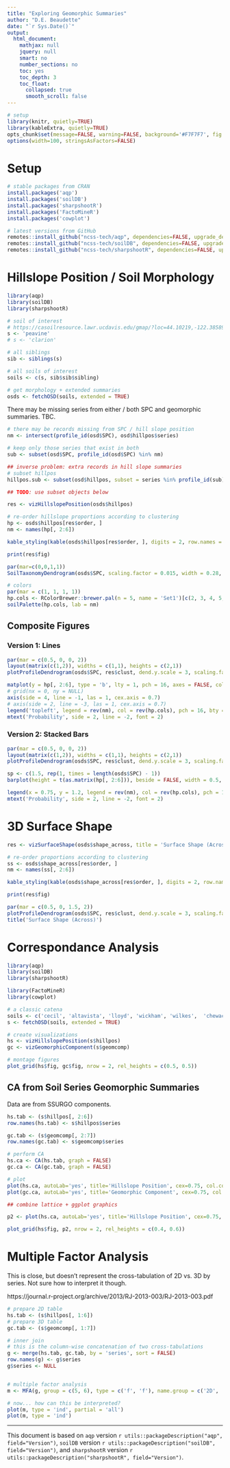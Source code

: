 ```yaml
---
title: "Exploring Geomorphic Summaries"
author: "D.E. Beaudette"
date: "`r Sys.Date()`"
output:
  html_document:
    mathjax: null
    jquery: null
    smart: no
    number_sections: no
    toc: yes
    toc_depth: 3
    toc_float:
      collapsed: true
      smooth_scroll: false
---
```



```r
# setup
library(knitr, quietly=TRUE)
library(kableExtra, quietly=TRUE)
opts_chunk$set(message=FALSE, warning=FALSE, background='#F7F7F7', fig.align='center', fig.retina = 1, dev='png', tidy=FALSE, verbose=FALSE)
options(width=100, stringsAsFactors=FALSE)
```

# Setup
```r
# stable packages from CRAN
install.packages('aqp')
install.packages('soilDB')
install.packages('sharpshootR')
install.packages('FactoMineR')
install.packages('cowplot')

# latest versions from GitHub
remotes::install_github("ncss-tech/aqp", dependencies=FALSE, upgrade_dependencies=FALSE)
remotes::install_github("ncss-tech/soilDB", dependencies=FALSE, upgrade_dependencies=FALSE)
remotes::install_github("ncss-tech/sharpshootR", dependencies=FALSE, upgrade_dependencies=FALSE)
```



# Hillslope Position / Soil Morphology
```r
library(aqp)
library(soilDB)
library(sharpshootR)

# soil of interest
# https://casoilresource.lawr.ucdavis.edu/gmap/?loc=44.10219,-122.38589,z14
s <- 'peavine'
# s <- 'clarion'

# all siblings
sib <- siblings(s)

# all soils of interest
soils <- c(s, sib$sib$sibling)

# get morphology + extended summaries
osds <- fetchOSD(soils, extended = TRUE)
```



There may be missing series from either / both SPC and geomorphic summaries. TBC.
```r
# there may be records missing from SPC / hill slope position
nm <- intersect(profile_id(osd$SPC), osd$hillpos$series)

# keep only those series that exist in both
sub <- subset(osd$SPC, profile_id(osd$SPC) %in% nm)

## inverse problem: extra records in hill slope summaries
# subset hillpos
hillpos.sub <- subset(osd$hillpos, subset = series %in% profile_id(sub))

## TODO: use subset objects below
```


```r
res <- vizHillslopePosition(osds$hillpos)

# re-order hillslope proportions according to clustering
hp <- osds$hillpos[res$order, ]
nm <- names(hp[, 2:6])
```

```r
kable_styling(kable(osds$hillpos[res$order, ], digits = 2, row.names = FALSE, format = 'html'), font_size = 10, full_width = FALSE)
```

```r
print(res$fig)
```

```r
par(mar=c(0,0,1,1))
SoilTaxonomyDendrogram(osds$SPC, scaling.factor = 0.015, width = 0.28, name.style = 'center-center')
```

```r
# colors
par(mar = c(1, 1, 1, 1))
hp.cols <- RColorBrewer::brewer.pal(n = 5, name = 'Set1')[c(2, 3, 4, 5, 1)]
soilPalette(hp.cols, lab = nm)
```

## Composite Figures

### Version 1: Lines
```r
par(mar = c(0.5, 0, 0, 2))
layout(matrix(c(1,2)), widths = c(1,1), heights = c(2,1))
plotProfileDendrogram(osds$SPC, res$clust, dend.y.scale = 3, scaling.factor = 0.012, y.offset = 0.2, width = 0.32, name.style = 'center-center', cex.names = 0.7, shrink = TRUE, cex.id = 0.55)

matplot(y = hp[, 2:6], type = 'b', lty = 1, pch = 16, axes = FALSE, col = hp.cols, xlab = '', ylab = '', xlim = c(0.5, length(osds$SPC) + 1))
# grid(nx = 0, ny = NULL)
axis(side = 4, line = -1, las = 1, cex.axis = 0.7)
# axis(side = 2, line = -3, las = 1, cex.axis = 0.7)
legend('topleft', legend = rev(nm), col = rev(hp.cols), pch = 16, bty = 'n', cex = 0.8, pt.cex = 2, horiz = TRUE, inset = c(0.01, 0.01))
mtext('Probability', side = 2, line = -2, font = 2)
```


### Version 2: Stacked Bars
```r
par(mar = c(0.5, 0, 0, 2))
layout(matrix(c(1,2)), widths = c(1,1), heights = c(2,1))
plotProfileDendrogram(osds$SPC, res$clust, dend.y.scale = 3, scaling.factor = 0.012, y.offset = 0.2, width = 0.32, name.style = 'center-center', cex.names = 0.7, shrink = TRUE, cex.id = 0.55)

sp <- c(1.5, rep(1, times = length(osds$SPC) - 1))
barplot(height = t(as.matrix(hp[, 2:6])), beside = FALSE, width = 0.5, space = sp, col = hp.cols,  axes = FALSE, xlab = '', ylab = '', xlim = c(0.5, length(osds$SPC) + 1), ylim = c(0, 1.2))

legend(x = 0.75, y = 1.2, legend = rev(nm), col = rev(hp.cols), pch = 15, bty = 'n', cex = 0.8, pt.cex = 1.25, horiz = TRUE)
mtext('Probability', side = 2, line = -2, font = 2)

```


# 3D Surface Shape
```r
res <- vizSurfaceShape(osds$shape_across, title = 'Surface Shape (Across)')

# re-order proportions according to clustering
ss <- osds$shape_across[res$order, ]
nm <- names(ss[, 2:6])
```

```r
kable_styling(kable(osds$shape_across[res$order, ], digits = 2, row.names = FALSE, format = 'html'), font_size = 10, full_width = FALSE)
```

```r
print(res$fig)
```

```r
par(mar = c(0.5, 0, 1.5, 2))
plotProfileDendrogram(osds$SPC, res$clust, dend.y.scale = 3, scaling.factor = 0.012, y.offset = 0.2, width = 0.32, name.style = 'center-center', cex.names = 0.7, shrink = TRUE, cex.id = 0.55)
title('Surface Shape (Across)')
```


# Correspondance Analysis
```r
library(aqp)
library(soilDB)
library(sharpshootR)

library(FactoMineR)
library(cowplot)

# a classic catena
soils <- c('cecil', 'altavista', 'lloyd', 'wickham', 'wilkes',  'chewacla', 'congaree')
s <- fetchOSD(soils, extended = TRUE)

# create visualizations
hs <- vizHillslopePosition(s$hillpos)
gc <- vizGeomorphicComponent(s$geomcomp)
```

```r
# montage figures
plot_grid(hs$fig, gc$fig, nrow = 2, rel_heights = c(0.5, 0.5))
```

## CA from Soil Series Geomorphic Summaries
Data are from SSURGO components.
```r
hs.tab <- (s$hillpos[, 2:6])
row.names(hs.tab) <- s$hillpos$series

gc.tab <- (s$geomcomp[, 2:7])
row.names(gc.tab) <- s$geomcomp$series

# perform CA
hs.ca <- CA(hs.tab, graph = FALSE)
gc.ca <- CA(gc.tab, graph = FALSE)
```

```r
# plot
plot(hs.ca, autoLab='yes', title='Hillslope Position', cex=0.75, col.col='firebrick', col.row='royalblue')
plot(gc.ca, autoLab='yes', title='Geomorphic Component', cex=0.75, col.col='firebrick', col.row='royalblue')
```

```r
## combine lattice + ggplot graphics

p2 <- plot(hs.ca, autoLab='yes', title='Hillslope Position', cex=0.75, col.col='firebrick', col.row='royalblue')

plot_grid(hs$fig, p2, nrow = 2, rel_heights = c(0.4, 0.6))

```



# Multiple Factor Analysis
This is close, but doesn't represent the cross-tabulation of 2D vs. 3D by series. Not sure how to interpret it though. 

https://journal.r-project.org/archive/2013/RJ-2013-003/RJ-2013-003.pdf
```r

# prepare 2D table
hs.tab <- (s$hillpos[, 1:6])
# prepare 3D table
gc.tab <- (s$geomcomp[, 1:7])

# inner join
# this is the column-wise concatenation of two cross-tabulations
g <- merge(hs.tab, gc.tab, by = 'series', sort = FALSE)
row.names(g) <- g$series
g$series <- NULL


# multiple factor analysis
m <- MFA(g, group = c(5, 6), type = c('f', 'f'), name.group = c('2D', '3D'), graph = FALSE)

# now... how can this be interpreted?
plot(m, type = 'ind', partial = 'all')
plot(m, type = 'ind')
```




----------------------------
This document is based on `aqp` version `r utils::packageDescription("aqp", field="Version")`, `soilDB` version `r utils::packageDescription("soilDB", field="Version")`, and `sharpshootR` version `r utils::packageDescription("sharpshootR", field="Version")`.
